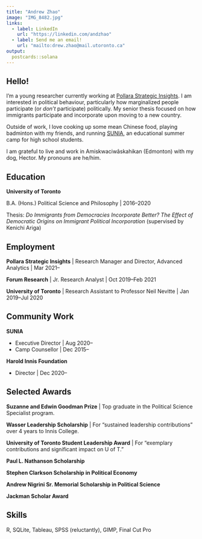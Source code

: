 ```yaml
---
title: "Andrew Zhao"
image: "IMG_8482.jpg"
links:
  - label: LinkedIn
    url: "https://linkedin.com/andzhao"
  - label: Send me an email!
    url: "mailto:drew.zhao@mail.utoronto.ca"
output:
  postcards::solana
---
```


## Hello!

I'm a young researcher currently working at [Pollara Strategic Insights](www.pollara.com). I am interested in political behaviour, particularly how marginalized people participate (or *don't* participate) politically. My senior thesis focused on how immigrants participate and incorporate upon moving to a new country.

Outside of work, I love cooking up some mean Chinese food, playing badminton with my friends, and running [SUNIA](www.sunia.ca), an educational summer camp for high school students. 

I am grateful to live and work in Amiskwaciwâskahikan (Edmonton) with my dog, Hector. My pronouns are he/him.

## Education

**University of Toronto**

B.A. (Hons.) Political Science and Philosophy | 2016--2020

Thesis: *Do Immigrants from Democracies Incorporate Better? The Effect of Democratic 
Origins on Immigrant Political Incorporation* (supervised by Kenichi Ariga)

## Employment

**Pollara Strategic Insights** | Research Manager and Director, Advanced Analytics | Mar 2021--

**Forum Research** | Jr. Research Analyst | Oct 2019--Feb 2021

**University of Toronto** | Research Assistant to Professor Neil Nevitte | Jan 2019--Jul 2020

## Community Work

**SUNIA**

* Executive Director | Aug 2020--
* Camp Counsellor | Dec 2015--

**Harold Innis Foundation**

* Director | Dec 2020--

## Selected Awards

**Suzanne and Edwin Goodman Prize** | Top graduate in the Political Science Specialist program.

**Wasser Leadership Scholarship** | For "sustained leadership contributions" over 4 years to Innis College.

**University of Toronto Student Leadership Award** | For "exemplary contributions and significant impact on U of T."

**Paul L. Nathanson Scholarship**

**Stephen Clarkson Scholarship in Political Economy**

**Andrew Nigrini Sr. Memorial Scholarship in Political Science**

**Jackman Scholar Award**

## Skills

R, SQLite, Tableau, SPSS (reluctantly), GIMP, Final Cut Pro

